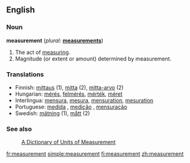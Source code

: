 ==English==

===Noun===
'''measurement'''  (''plural:'' '''[[measurements]]''')
# The act of [[measure|measuring]].
# Magnitude (or extent or amount) determined by measurement.

===Translations===
*Finnish: [[mittaus]] (1), [[mitta]] (2), [[mitta-arvo]] (2)
*Hungarian: [[mérés]], [[felmérés]], [[mérték]], [[méret]]
*Interlingua: [[mensura]], [[mesura]], [[mensuration]], [[mesuration]]
*Portuguese: [[medida]] {{f}}, [[medição]] {{f}}, [[mensuração]] {{f}}
*Swedish: [[mätning]] {{c}} (1), [[mått]] (2)

===See also===
: [http://www.unc.edu/~rowlett/units/  A Dictionary of Units of Measurement]

[[fr:measurement]]
[[simple:measurement]]
[[fi:measurement]]
[[zh:measurement]]
